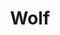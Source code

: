 ---
title: "Wolf"
artist: "Tyler, The Creator"
releaseDate: 2013-04-02
rating: 9.8
spotifyLink: "https://open.spotify.com/album/40QTqOBBxCEIQlLNdSjFQB"
imageUrl: "https://is1-ssl.mzstatic.com/image/thumb/Music116/v4/41/36/cb/4136cbae-f6aa-b1fc-5452-6f5e153f28a4/886443853874.jpg/600x600bb.jpg"
genre: ["Alternative Hip-Hop", "Horrorcore", "Jazz Rap"]
---